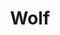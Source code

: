 ---
title: "Wolf"
artist: "Tyler, The Creator"
releaseDate: 2013-04-02
rating: 9.8
spotifyLink: "https://open.spotify.com/album/40QTqOBBxCEIQlLNdSjFQB"
imageUrl: "https://is1-ssl.mzstatic.com/image/thumb/Music116/v4/41/36/cb/4136cbae-f6aa-b1fc-5452-6f5e153f28a4/886443853874.jpg/600x600bb.jpg"
genre: ["Alternative Hip-Hop", "Horrorcore", "Jazz Rap"]
---